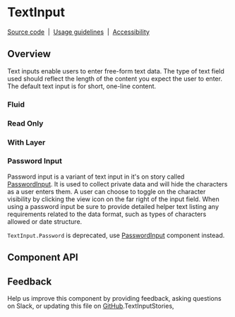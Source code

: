 

# TextInput

[Source code](https://github.com/carbon-design-system/carbon/tree/main/packages/react/src/components/TextInput)
&nbsp;|&nbsp;
[Usage guidelines](https://www.carbondesignsystem.com/components/text-input/usage)
&nbsp;|&nbsp;
[Accessibility](https://www.carbondesignsystem.com/components/text-input/accessibility)

<Canvas>
  <Story of={TextInputStories.Default} />
</Canvas>

## Overview

Text inputs enable users to enter free-form text data. The type of text field
used should reflect the length of the content you expect the user to enter. The
default text input is for short, one-line content.

### Fluid

<Canvas>
  <Story of={TextInputStories.Fluid} />
</Canvas>

### Read Only

<Canvas>
  <Story of={TextInputStories.ReadOnly} />
</Canvas>

### With Layer

<Canvas>
  <Story of={TextInputStories._WithLayer} />
</Canvas>

### Password Input

Password input is a variant of text input in it's on story called
[PasswordInput](https://react.carbondesignsystem.com/?path=/story/components-passwordinput--default).
It is used to collect private data and will hide the characters as a user enters
them. A user can choose to toggle on the character visibility by clicking the
view icon on the far right of the input field. When using a password input be
sure to provide detailed helper text listing any requirements related to the
data format, such as types of characters allowed or date structure.

`TextInput.Password` is deprecated, use
[PasswordInput](https://react.carbondesignsystem.com/?path=/story/components-passwordinput--default)
component instead.

## Component API

<ArgsTable />

## Feedback

Help us improve this component by providing feedback, asking questions on Slack,
or updating this file on
[GitHub](https://github.com/carbon-design-system/carbon/edit/main/packages/react/src/components/TextInput/TextInput.mdx).TextInputStories,
